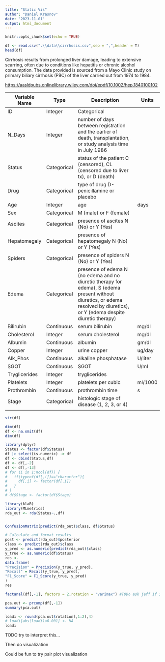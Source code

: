 ```yaml
---
title: "Static Vis"
author: "Daniel Krasnov"
date: "2023-11-01"
output: html_document
---
```


```r
knitr::opts_chunk$set(echo = TRUE)
```

```r
df <- read.csv(".\\data\\cirrhosis.csv",sep = ",",header = T)
head(df)
```

Cirrhosis results from prolonged liver damage, leading to extensive scarring, often due to conditions like hepatitis or chronic alcohol consumption. The data provided is sourced from a Mayo Clinic study on primary biliary cirrhosis (PBC) of the liver carried out from 1974 to 1984.

<https://aasldpubs.onlinelibrary.wiley.com/doi/epdf/10.1002/hep.1840100102>

| Variable Name | Type        | Description                                                                                                                                                                  | Units   |
|---------------|-------------|------------------------------------------------------------------------------------------------------------------------------------------------------------------------------|---------|
| ID            | Integer     | Categorical                                                                                                                                                                  |         |
| N_Days        | Integer     | number of days between registration and the earlier of death, transplantation, or study analysis time in July 1986                                                           |         |
| Status        | Categorical | status of the patient C (censored), CL (censored due to liver tx), or D (death)                                                                                              |         |
| Drug          | Categorical | type of drug D-penicillamine or placebo                                                                                                                                      |         |
| Age           | Integer     | age                                                                                                                                                                          | days    |
| Sex           | Categorical | M (male) or F (female)                                                                                                                                                       |         |
| Ascites       | Categorical | presence of ascites N (No) or Y (Yes)                                                                                                                                        |         |
| Hepatomegaly  | Categorical | presence of hepatomegaly N (No) or Y (Yes)                                                                                                                                   |         |
| Spiders       | Categorical | presence of spiders N (No) or Y (Yes)                                                                                                                                        |         |
| Edema         | Categorical | presence of edema N (no edema and no diuretic therapy for edema), S (edema present without diuretics, or edema resolved by diuretics), or Y (edema despite diuretic therapy) |         |
| Bilirubin     | Continuous  | serum bilirubin                                                                                                                                                              | mg/dl   |
| Cholesterol   | Integer     | serum cholesterol                                                                                                                                                            | mg/dl   |
| Albumin       | Continuous  | albumin                                                                                                                                                                      | gm/dl   |
| Copper        | Integer     | urine copper                                                                                                                                                                 | ug/day  |
| Alk_Phos      | Continuous  | alkaline phosphatase                                                                                                                                                         | U/liter |
| SGOT          | Continuous  | SGOT                                                                                                                                                                         | U/ml    |
| Tryglicerides | Integer     | tryglicerides                                                                                                                                                                |         |
| Platelets     | Integer     | platelets per cubic                                                                                                                                                          | ml/1000 |
| Prothrombin   | Continuous  | prothrombin time                                                                                                                                                             | s       |
| Stage         | Categorical | histologic stage of disease (1, 2, 3, or 4)                                                                                                                                  |         |
|               |             |                                                                                                                                                                              |         |




```r
str(df)
```

```r
dim(df)
df <- na.omit(df)
dim(df)
```

```r
library(dplyr)
Status <- factor(df$Status)
df |> select(is.numeric) -> df
df <- cbind(Status,df)
df <- df[,-2]
df <- df[,-13]
# for (i in 1:ncol(df)) {
#   if(typeof(df[,i])=="character"){
#     df[,i] <- factor(df[,i])
#   }
# }
# df$Stage <- factor(df$Stage)
```

```r
library(klaR)
library(MLmetrics)
rda_out <- rda(Status~.,df)


ConfusionMatrix(predict(rda_out)$class, df$Status)

# Calculate and format results
post <- predict(rda_out)$posterior
class <- predict(rda_out)$class
y_pred <- as.numeric(predict(rda_out)$class)
y_true <- as.numeric(df$Status)
res <-
data.frame(
"Precision" = Precision(y_true, y_pred),
"Recall" = Recall(y_true, y_pred),
"F1_Score" = F1_Score(y_true, y_pred)
)
res
```

```r
factanal(df[,-1], factors = 2,rotation = "varimax") #TODo ask jeff if its bad to keep only 2 factors if we reject the null
```


```r
pca.out <- prcomp(df[,-1])
summary(pca.out)
```

```r
loadi <- round(pca.out$rotation[,1:2],4)
# loadi[abs(loadi)<0.001] <- NA
loadi
```
TODO try to interpret this...



Then do visualization


Could be fun to try pair plot visualization

